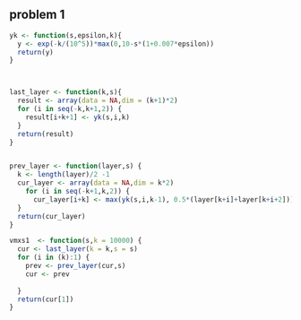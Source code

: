 
## problem 1
```r

yk <- function(s,epsilon,k){
  y <- exp(-k/(10^5))*max(0,10-s*(1+0.007*epsilon))
  return(y)
}



last_layer <- function(k,s){
  result <- array(data = NA,dim = (k+1)*2)
  for (i in seq(-k,k+1,2)) {
    result[i+k+1] <- yk(s,i,k)
  }
  return(result)
}


prev_layer <- function(layer,s) {
  k <- length(layer)/2 -1
  cur_layer <- array(data = NA,dim = k*2)
    for (i in seq(-k+1,k,2)) {
      cur_layer[i+k] <- max(yk(s,i,k-1), 0.5*(layer[k+i]+layer[k+i+2])) 
  }
  return(cur_layer)
}

vmxs1  <- function(s,k = 10000) {
  cur <- last_layer(k = k,s = s)
  for (i in (k):1) {
    prev <- prev_layer(cur,s)
    cur <- prev
  
  }
  return(cur[1])
}

  
```


